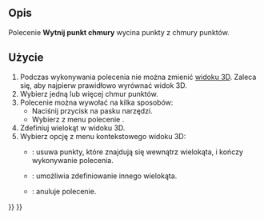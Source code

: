 <languages/>

{{Docnav/pl
|[[Points_Merge/pl|Scal chmury punktów]]
|
|[[Points_Workbench/pl|środowisko pracy Punkty]]
|IconL=Points_Merge.svg
|IconR=
|IconC=Workbench_Points.svg
}}

{{GuiCommand/pl
|Name=Points PolyCut
|Name/pl=Punkty: Wytnij punkt chmury
|MenuLocation=Punkty → Wytnij punkt chmury
|Workbenches=[[Points_Workbench/pl|Punkty]]
}}

<span id="Description"></span>
==Opis==

Polecenie '''Wytnij punkt chmury'''  wycina punkty z chmury punktów.

<span id="Usage"></span>
==Użycie==

# Podczas wykonywania polecenia nie można zmienić [[3D_view/pl|widoku 3D]]. Zaleca się, aby najpierw prawidłowo wyrównać widok 3D.
# Wybierz jedną lub więcej chmur punktów.
# Polecenie można wywołać na kilka sposobów:
#* Naciśnij przycisk {{Button|[[Image:Points_PolyCut.svg|16px]] '''Wytnij punkt chmury'''}} na pasku narzędzi.
#* Wybierz z menu polecenie {{MenuCommand|Punkty → [[Image:Points_PolyCut.svg|16px]] Wytnij punkt chmury}}.
# Zdefiniuj wielokąt w widoku 3D.
# Wybierz opcję z menu kontekstowego widoku 3D:
#* {{MenuCommand|Zakończ}}: usuwa punkty, które znajdują się wewnątrz wielokąta, i kończy wykonywanie polecenia.
#* {{MenuCommand|Wyczyść}}: umożliwia zdefiniowanie innego wielokąta.
#* {{MenuCommand|Anuluj}}: anuluje polecenie.


{{Docnav/pl
|[[Points_Merge/pl|Scal chmury punktów]]
|
|[[Points_Workbench/pl|środowisko pracy Punkty]]
|IconL=Points_Merge.svg
|IconR=
|IconC=Workbench_Points.svg
}}

{{Points Tools navi{{#translation:}}}}
{{Userdocnavi{{#translation:}}}}